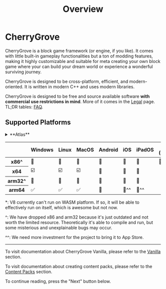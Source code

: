 ﻿---
title: "Overview"
---

# CherryGrove

CherryGrove is a block game framework (or engine, if you like). It comes with little built-in gameplay functionalities but a ton of modding features, making it highly customizable and suitable for meta creating your own block game where your can build your dream world or experience a wonderful surviving journey.

CherryGrove is designed to be cross-platform, efficient, and modern-oriented. It is written in modern C++ and uses modern libraries.
 
CherryGrove is designed to be free and source available software **with commercial use restrictions in mind**. More of it comes in the [Legal](../legal) page. TL;DR tables: [FAQ](faq#licensing).

## Supported Platforms

<details>
    <summary>**Atlas**</summary>
    - ☑️: Fully supported.
    - ✅: Theoretically supported (functionality not verified).
    - 🚧: Working in progress.
    - 🚩: Planned to support.
    - 🚫: No plan to support/not applicable.
</details>

<table style={{textAlign: "center"}}>
    <thead><tr>
        <th></th>
        <th>Windows</th>
        <th>Linux</th>
        <th>MacOS</th>
        <th>Android</th>
        <th>iOS</th>
        <th>iPadOS</th>
        <th>Web (Emscripten)</th>
    </tr></thead>
    <tbody>
        <tr>
            <th>x86^</th>
            <td>🚫</td>
            <td>🚫</td>
            <td>🚫</td>
            <td>🚫</td>
            <td>🚫</td>
            <td>🚫</td>
            <td rowSpan={4}>🚫*</td>
        </tr>
        <tr>
            <th>x64</th>
            <td>☑️</td>
            <td>☑️</td>
            <td>☑️</td>
            <td>🚩</td>
            <td>🚫</td>
            <td>🚫</td>
        </tr>
        <tr>
            <th>arm32^</th>
            <td>🚫</td>
            <td>🚫</td>
            <td>🚫</td>
            <td>🚫</td>
            <td>🚫</td>
            <td>🚫</td>
        </tr>
        <tr>
            <th>arm64</th>
            <td>✅</td>
            <td>✅</td>
            <td>✅</td>
            <td>🚩</td>
            <td>🚩^^</td>
            <td>🚩^^</td>
        </tr>
    </tbody>
</table>

\*: V8 currently can't run on WASM platform. If so, it will be able to effectively run on itself, which is awesome but not now.

^: We have dropped x86 and arm32 because it's just outdated and not worth the limited resource. Theoretically it's able to compile and run, but some misterious and unexplainable bugs may occur.

^^: We need more investment for the project to bring it to App Store.

---

To visit documentation about CherryGrove Vanilla, please refer to the [Vanilla](../vanilla/overview) section.

To visit documentation about creating content packs, please refer to the [Content Packs](../pack/overview) section.

To continue reading, press the "Next" button below.